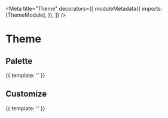 

<Meta
  title="Theme"
  decorators={[
    moduleMetadata({
      imports: [ThemeModule],
    }),
  ]}
/>

# Theme

## Palette

<Canvas>
  <Story
    name="Palette"
    height="800px"
  >
    {{ template: '<palette-demo></palette-demo>' }}
  </Story>
</Canvas>

## Customize

<Canvas>
  <Story
    name="Customize"
    height="800px"
  >
    {{ template: '<customize-demo></customize-demo>' }}
  </Story>
</Canvas>
